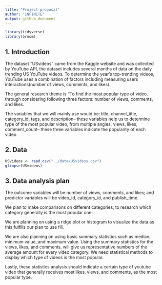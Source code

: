 ```yaml
---
title: "Project proposal"
author: "INFINITE"
output: github_document
---
```


```r
library(tidyverse)
library(broom)
```

## 1. Introduction

The dataset "USvideos" came from the Kaggle website and was collected by YouTube API, the dataset includes several months of data on the daily trending US YouTube videos. To determine the year’s top-trending videos, YouTube uses a combination of factors including measuring users interactions(number of views, comments, and likes). 

The general research theme is “To find the most popular type of video, through considering following three factors: number of views, comments, and likes. 

The variables that we will mainly use would be:
title, channel_title, category_id, tags, and description-- these variables help us to determine type of the most popular video, from multiple angles;
views, likes, comment_count-- these three variables indicate the popularity of each video.


## 2. Data
```r
USvideos <- read_csv("../data/USvideos.csv")
glimpse(USvideos)
```


## 3. Data analysis plan

The outcome variables will be number of views, comments, and likes; and predictor variables will be video_id, category_id, and publish_time.

We plan to make comparisons on different categories, to research which category generally is the most popular one.

We are planning on using a ridge plot or histogram to visualize the data as this fulfills our plan to use fill. 

We are also planning on using basic summary statistics such as median, minimum value, and maximum value. Using the summary statistics for the views, likes, and comments, will give us representative numbers of the average amount for every video category. We need statistical methods to display which type of videos is the most popular. 

Lastly, these statistics analysis should indicate a certain type of youtube video that generally receives most likes, views, and comments, as the most popular type.





